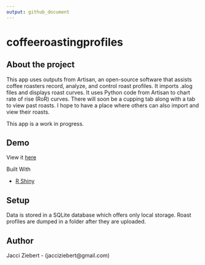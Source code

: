 ```yaml
---
output: github_document
---
```


<!-- README.md is generated from README.Rmd. Please edit that file -->


# coffeeroastingprofiles

<!-- badges: start -->
<!-- badges: end -->


## About the project

This app uses outputs from Artisan, an open-source software that assists coffee roasters record, analyze, and control roast profiles. It imports .alog files and displays roast curves. It uses Python code from Artisan to chart rate of rise (RoR) curves. There will soon be a cupping tab along with a tab to view past roasts. I hope to have a place where others can also import and view their roasts.

This app is a work in progress.

## Demo

View it [here](https://jacciz.shinyapps.io/coffee_roasting/)

Built With

* [R Shiny](https://shiny.rstudio.com/)

## Setup

Data is stored in a SQLite database which offers only local storage. Roast profiles are dumped in a folder after they are uploaded.

## Author

Jacci Ziebert - (jacciziebert@gmail.com)
